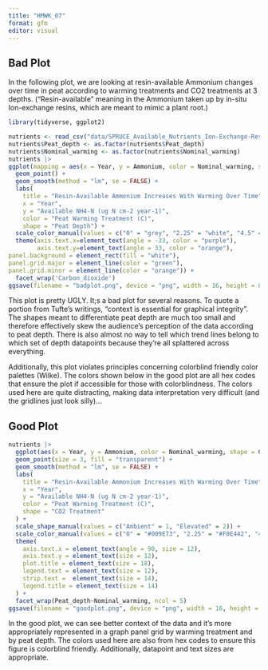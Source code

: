 ```yaml
---
title: "HMWK_07"
format: gfm
editor: visual
---
```


## Bad Plot

In the following plot, we are looking at resin-available Ammonium changes over time in peat according to warming treatments and CO2 treatments at 3 depths. ("Resin-available" meaning in the Ammonium taken up by in-situ Ion-exchange resins, which are meant to mimic a plant root.)

```r
library(tidyverse, ggplot2)

nutrients <- read_csv("data/SPRUCE_Available_Nutrients_Ion-Exchange-Resins_Annual_2014-2018.csv")
nutrients$Peat_depth <- as.factor(nutrients$Peat_depth)
nutrients$Nominal_warming <- as.factor(nutrients$Nominal_warming)
nutrients |>
ggplot(mapping = aes(x = Year, y = Ammonium, color = Nominal_warming, shape = Peat_depth)) +
  geom_point() +
  geom_smooth(method = "lm", se = FALSE) + 
  labs(
    title = "Resin-Available Ammonium Increases With Warming Over Time",
    x = "Year",
    y = "Available NH4-N (ug N cm-2 year-1)",
    color = "Peat Warming Treatment (C)",
    shape = "Peat Depth") + 
  scale_color_manual(values = c("0" = "grey", "2.25" = "white", "4.5" = "pink", "6.75" = "cyan", "9" = "lavender")) +
  theme(axis.text.x=element_text(angle = -33, color = "purple"),
        axis.text.y=element_text(angle = 33, color = "orange"), 
panel.background = element_rect(fill = "white"),
panel.grid.major = element_line(color = "green"),   
panel.grid.minor = element_line(color = "orange")) +
  facet_wrap('Carbon_dioxide')
ggsave(filename = "badplot.png", device = "png", width = 16, height = 8)

```

This plot is pretty UGLY. It;s a bad plot for several reasons. To quote a portion from Tufte's writings, "context is essential for graphical integrity". The shapes meant to differentiate peat depth are much too small and therefore effectively skew the audience's perception of the data according to peat depth. There is also almost no way to tell which trend lines belong to which set of depth datapoints because they're all splattered across everything.

Additionally, this plot violates principles concerning colorblind friendly color palettes (Wilke). The colors shown below in the good plot are all hex codes that ensure the plot if accessible for those with colorblindness. The colors used here are quite distracting, making data interpretation very difficult (and the gridlines just look silly)...

## Good Plot

```r
nutrients |>
  ggplot(aes(x = Year, y = Ammonium, color = Nominal_warming, shape = Carbon_dioxide)) +
  geom_point(size = 3, fill = "transparent") +
  geom_smooth(method = "lm", se = FALSE) + 
  labs(
    title = "Resin-Available Ammonium Increases With Warming Over Time",
    x = "Year",
    y = "Available NH4-N (ug N cm-2 year-1)",
    color = "Peat Warming Treatment (C)",
    shape = "CO2 Treatment"
  ) +
  scale_shape_manual(values = c("Ambient" = 1, "Elevated" = 2)) + 
  scale_color_manual(values = c("0" = "#009E73", "2.25" = "#F0E442", "4.5" = "#E69F00", "6.75" = "#D55E00", "9" = "#CC79A7")) + 
  theme(
    axis.text.x = element_text(angle = 90, size = 12),          
    axis.text.y = element_text(size = 12),          
    plot.title = element_text(size = 18),
    legend.text = element_text(size = 12),
    strip.text =  element_text(size = 14), 
    legend.title = element_text(size = 14)    
  ) +
  facet_wrap(Peat_depth~Nominal_warming, ncol = 5)
ggsave(filename = "goodplot.png", device = "png", width = 16, height = 8)
```

In the good plot, we can see better context of the data and it's more appropriately represented in a graph panel grid by warming treatment and by peat depth. The colors used here are also from hex codes to ensure this figure is colorblind friendly. Additionally, datapoint and text sizes are appropriate.
